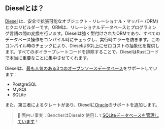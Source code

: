 ## Dieselとは？

[Diesel][github diesel] は、安全で拡張可能なオブジェクト・リレーショナル・マッパー (ORM) とクエリビルダーです。ORMは、リレーショナルデータベースとプログラミング言語の間の変換を行います。Dieselは強く型付けされたORMであり、すべてのデータベース操作をコンパイル時にチェックし、実行時エラーを防ぎます。このコンパイル時のチェックにより、DieselはSQL上にゼロコストの抽象化を提供します。すべてのボイラープレートコードを排除することで、DieselはRustコードで本当に重要なことに集中させてくれます。

Dieselは、[最も人気のある3つのオープンソースデータベース][stackoverflow databases]をサポートしています：

- PostgreSQL
- MySQL
- SQLite

また、第三者によるクレートがあり、Dieselに[Oracle][github diesel oci]のサポートを追加します。

> 🐰 面白い事実：BencherはDieselを使用して[SQLiteデータベースを管理しています][sqlite]！

[github diesel]: https://github.com/diesel-rs/diesel
[stackoverflow databases]: https://survey.stackoverflow.co/2023/#most-popular-technologies-database-prof
[github diesel oci]: https://github.com/GiGainfosystems/diesel-oci

[sqlite]: /ja/learn/engineering/sqlite-performance-tuning/
